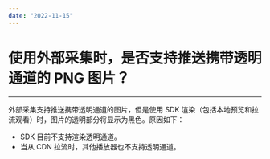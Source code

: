 ```yaml
---
date: "2022-11-15"
---
```

# 使用外部采集时，是否支持推送携带透明通道的 PNG 图片？  

- - - 

外部采集支持推送携带透明通道的图片，但是使用 SDK 渲染（包括本地预览和拉流观看）时，图片的透明部分将显示为黑色。原因如下：

- SDK 目前不支持渲染透明通道。
- 当从 CDN 拉流时，其他播放器也不支持透明通道。
